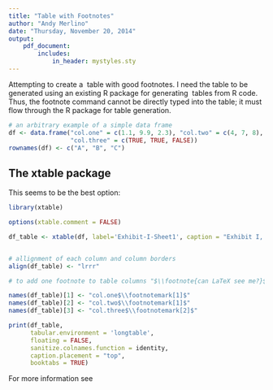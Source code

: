 ```yaml
---
title: "Table with Footnotes"
author: "Andy Merlino"
date: "Thursday, November 20, 2014"
output: 
    pdf_document:
        includes:
            in_header: mystyles.sty
---
```


Attempting to create a \LaTeX\ table with good footnotes.  I need the table to be generated using an existing R package for generating \LaTeX\ tables from R code.  Thus, the footnote command cannot be directly typed into the table; it must flow through the R package for table generation.

```r
# an arbitrary example of a simple data frame
df <- data.frame("col.one" = c(1.1, 9.9, 2.3), "col.two" = c(4, 7, 8),
                 "col.three" = c(TRUE, TRUE, FALSE))
rownames(df) <- c("A", "B", "C")
```

## The xtable package

This seems to be the best option:

\captionsetup{labelformat=empty}
```r
library(xtable)

options(xtable.comment = FALSE)

df_table <- xtable(df, label='Exhibit-I-Sheet1', caption = "Exhibit I, Sheet 1")


# allignment of each column and column borders
align(df_table) <- "lrrr"

# to add one footnote to table columns "$\\footnote{can LaTeX see me?}$"

names(df_table)[1] <- "col.one$\\footnotemark[1]$"
names(df_table)[2] <- "col.two$\\footnotemark[1]$"
names(df_table)[3] <- "col.three$\\footnotemark[2]$"

print(df_table, 
      tabular.environment = 'longtable',
      floating = FALSE,
      sanitize.colnames.function = identity,
      caption.placement = "top",
      booktabs = TRUE)
```

\footnotetext[1]{This is my first explicit footnote}
\footnotetext[2]{This is my second explicit footnote}

\pagebreak


For more information see \hyperref[Exhibit-I-Sheet1]{Exhibit I, Sheet 1}